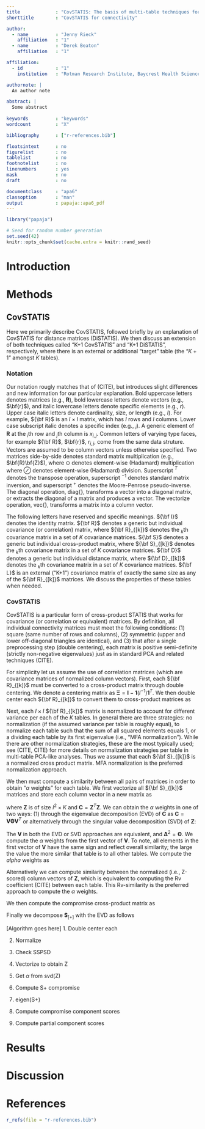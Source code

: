 ```yaml
---
title             : "CovSTATIS: The basis of multi-table techniques for group and individual connectivity analyses"
shorttitle        : "CovSTATIS for connectivity"

author: 
  - name          : "Jenny Rieck"
    affiliation   : "1"
  - name          : "Derek Beaton"
    affiliation   : "1"

affiliation:
  - id            : "1"
    institution   : "Rotman Research Institute, Baycrest Health Sciences"

authornote: |
  An author note

abstract: |
  Some abstract
  
keywords          : "keywords"
wordcount         : "X"

bibliography      : ["r-references.bib"]

floatsintext      : no
figurelist        : no
tablelist         : no
footnotelist      : no
linenumbers       : yes
mask              : no
draft             : no

documentclass     : "apa6"
classoption       : "man"
output            : papaja::apa6_pdf
---
```


```r
library("papaja")
```

```r
# Seed for random number generation
set.seed(42)
knitr::opts_chunk$set(cache.extra = knitr::rand_seed)
```

# Introduction

# Methods
<!-- We used `r cite_r("r-references.bib")` for all our analyses. -->

## CovSTATIS

Here we primarily describe CovSTATIS, followed briefly by an explanation of CovSTATIS for distance matrices (DiSTATIS). We then discuss an extension of both techniques called "K+1 CovSTATIS" and "K+1 DiSTATIS", respectively, where there is an external or additional "target" table (the "$K+1$" amongst $K$ tables). 

### Notation

<!-- Stolen from PLSCAR paper -->

Our notation rougly matches that of (CITE), but introduces slight differences and new information for our particular explanation. Bold uppercase letters denotes matrices (e.g., $\mathbf{R}$), bold lowercase letters denote vectors (e.g., $\bf{r}$), and italic lowercase letters denote specific elements (e.g., $r$). Upper case italic letters denote cardinality, size, or length (e.g., $I$). For example, ${\bf R}$ is an $I \times I$ matrix, which has $I$ rows and $I$ columns. Lower case subscript italic denotes a specific index (e.g., $_i$). A generic element of $\mathbf{R}$ at the $_{i}$th row and $_{j}$th column is $x_{i,j}$. Common letters of varying type faces, for example ${\bf R}$, $\bf{r}$, $r_{i,j}$, come from the same data struture. Vectors are assumed to be column vectors unless otherwise specified. Two matrices side-by-side denotes standard matrix multiplication (e.g., $\bf{R}\bf{Z}$), where $\odot$ denotes element-wise (Hadamard) multiplication where $\oslash$ denotes element-wise (Hadamard) division. Superscript $^{T}$ denotes the transpose operation, superscript $^{-1}$ denotes standard matrix inversion, and superscript $^{+}$ denotes the Moore-Penrose pseudo-inverse. The diagonal operation, $\mathrm{diag\{\}}$, transforms a vector into a diagonal matrix, or extracts the diagonal of a matrix and produces a vector. The vectorize operation, $\mathrm{vec\{\}}$, transforms a matrix into a column vector.

The following letters have reserved and specific meanings. ${\bf I}$ denotes the identity matrix.  ${\bf R}$ denotes a generic but individual covariance (or correlation) matrix, where ${\bf R}_{[k]}$ denotes the $_k$th covariance matrix in a set of $K$ covariance matrices. ${\bf S}$ denotes a generic but individual cross-product matrix, where ${\bf S}_{[k]}$ denotes the $_k$th covariance matrix in a set of $K$ covariance matrices. ${\bf D}$ denotes a generic but individual distance matrix, where ${\bf D}_{[k]}$ denotes the $_k$th covariance matrix in a set of $K$ covariance matrices. ${\bf L}$ is an external ("K+1") covariance matrix of exactly the same size as any of the ${\bf R}_{[k]}$ matrices. We discuss the properties of these tables when needed.


### CovSTATIS

CovSTATIS is a particular form of cross-product STATIS that works for covariance (or correlation or equivalent) matrices. By definition, all individual connectivity matrices must meet the following conditions: (1) square (same number of rows and columns), (2) symmetric (upper and lower off-diagonal triangles are identical), and (3) that after a single preprocessing step (double centering), each matrix is positive semi-definite (strictly non-negative eigenvalues) just as in standard PCA and related techniques (CITE).

For simplicity let us assume the use of correlation matrices (which are covariance matrices of normalized column vectors). <!-- show a heatmap of a correlation matrix? --> First, each ${\bf R}_{[k]}$ must be converted to a cross-product matrix through double centering. We denote a centering matrix as ${\boldsymbol \Xi} = \mathbf{I} - \mathbf{1}(I^{-1})\mathbf{1}^{T}$. We then double center each ${\bf R}_{[k]}$ to convert them to cross-product matrices as

\begin{equation}
{\bf S}_{[k]} = \frac{1}{2}{\boldsymbol \Xi}{\bf R}_{[k]}{\boldsymbol \Xi}.
\end{equation}

Next, each $I \times I$ ${\bf R}_{[k]}$ matrix is normalized to account for different variance per each of the $K$ tables. In general there are three strategies: no normalization (if the assumed variance per table is roughly equal), to normalize each table such that the sum of all squared elements equals 1, or a dividing each table by its first eigenvalue (i.e., "MFA normalization"). While there are other normalization strategies, these are the most typically used; see (CITE, CITE) for more details on normalization strategies per table in multi-table PCA-like analyses. Thus we assume that each ${\bf S}_{[k]}$ is a normalized cross product matrix. MFA normalization is the preferred normalization approach.

We then must compute a similarity between all pairs of matrices in order to obtain "$\alpha$ weights" for each table. We first vectorize all ${\bf S}_{[k]}$ matrices and store each column vector in a new matrix as

\begin{equation}
\mathbf{Z} = [ \mathrm{vec\{ {\bf S}_{[1]}, \dots, {\bf S}_{[k]}, \dots, {\bf S}_{[K]}   \}} ]
\end{equation}

where $\mathbf{Z}$ is of size $I^{2} \times K$ and $\mathbf{C} = \mathbf{Z}^{T}\mathbf{Z}$. We can obtain the $\alpha$ weights in one of two ways: (1) through the eigenvalue decomposition (EVD) of $\mathbf{C}$ as $\mathbf{C} = \mathbf{V}\boldsymbol{\Theta}\mathbf{V}^{T}$ or alternatively through the singular value decomposition (SVD) of ${\mathbf Z}$:

\begin{equation}
\mathbf{Z} = \mathbf{U}\boldsymbol{\Delta}\mathbf{V}^{T}.
\end{equation}
The $\mathbf{V}$ in both the EVD or SVD approaches are equivalent, and $\boldsymbol{\Delta}^2 = \boldsymbol{\Theta}$. We compute the $\alpha$ weights from the first vector of $\mathbf{V}$. To note, all elements in the first vector of $\mathbf{V}$ have the same sign and reflect overall similarity; the large the value the more similar that table is to all other tables. We compute the $alpha$ weights as 

\begin{equation}
\boldsymbol{\alpha} = \mathbf{v}_{1}  \times (\mathbf{v}_{1}^{T}\mathbf{1})^{-1}
\end{equation}

Alternatively we can compute similarity between the normalized (i.e., Z-scored) column vectors of $\mathbf{Z}$, which is equivalent to  computing the Rv coefficient (CITE) between each table. This Rv-similarity is the preferred approach to compute the $\alpha$ weights.

We then compute the compromise cross-product matrix as

\begin{equation}
\mathbf{S}_{[+]} = \sum\limits_{i=1}^K \alpha_{k}\mathbf{S}_{[k]}.
\end{equation}

Finally we decompose $\mathbf{S}_{[+]}$ with the EVD as follows

\begin{equation}
\mathbf{S}_{[+]} = \mathbf{Q}\boldsymbol{\Lambda}\mathbf{Q}^{T}.
\end{equation}



[Algorithm goes here]
1. Double center each

2. Normalize

3. Check SSPSD

4. Vectorize to obtain Z

5. Get $\alpha$ from svd(Z)

6. Compute S+ compromise

7. eigen(S+)

8. Compute compromise component scores

9. Compute partial component scores


# Results

# Discussion


\newpage

# References
```r
r_refs(file = "r-references.bib")
```

\begingroup
\setlength{\parindent}{-0.5in}
\setlength{\leftskip}{0.5in}

<div id = "refs"></div>
\endgroup

